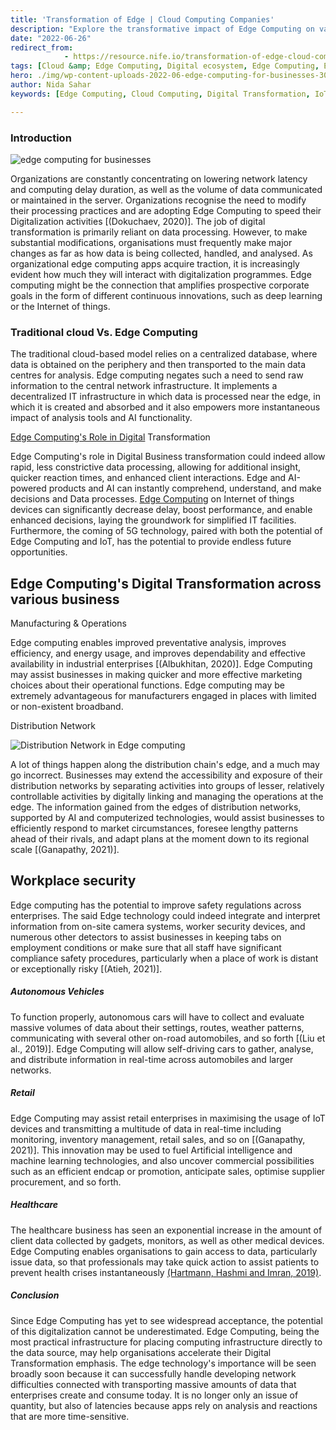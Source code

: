 ```yaml
---
title: 'Transformation of Edge | Cloud Computing Companies'
description: "Explore the transformative impact of Edge Computing on various business sectors. Understand how Edge Computing is revolutionizing data processing, enhancing efficiency, and driving digital transformation across industries."
date: "2022-06-26"
redirect_from: 
            - https://resource.nife.io/transformation-of-edge-cloud-computing-companies/
tags: [Cloud &amp; Edge Computing, Digital ecosystem, Edge Computing, Edge Computing, Intelligent Edge, IoT, Multi Access Edge Computing, Network Edge, Nife]
hero: ./img/wp-content-uploads-2022-06-edge-computing-for-businesses-300x193.jpg
author: Nida Sahar
keywords: [Edge Computing, Cloud Computing, Digital Transformation, IoT, Intelligent Edge, Network Edge]

---
```

### Introduction

![edge computing for businesses](https://raw.githubusercontent.com/nifetency/nife-blog-content/main/blog/img/edge-computing-for-businesses.jpg)
<br/>


 

Organizations are constantly concentrating on lowering network latency and computing delay duration, as well as the volume of data communicated or maintained in the server. Organizations recognise the need to modify their processing practices and are adopting Edge Computing to speed their Digitalization activities [(Dokuchaev, 2020)]. The job of digital transformation is primarily reliant on data processing. However, to make substantial modifications, organisations must frequently make major changes as far as how data is being collected, handled, and analysed. As organizational edge computing apps acquire traction, it is increasingly evident how much they will interact with digitalization programmes. Edge computing might be the connection that amplifies prospective corporate goals in the form of different continuous innovations, such as deep learning or the Internet of things.

### Traditional cloud Vs. Edge Computing

The traditional cloud-based model relies on a centralized database, where data is obtained on the periphery and then transported to the main data centres for analysis. Edge computing negates such a need to send raw information to the central network infrastructure. It implements a decentralized IT infrastructure in which data is processed near the edge, in which it is created and absorbed and it also empowers more instantaneous impact of analysis tools and AI functionality.

[Edge Computing's Role in Digital](/blog/develop-digital-first-culture-edge-computing-applications/) Transformation

Edge Computing's role in Digital Business transformation could indeed allow rapid, less constrictive data processing, allowing for additional insight, quicker reaction times, and enhanced client interactions. Edge and AI-powered products and AI can instantly comprehend, understand, and make decisions and Data processes. [Edge Computing](/blog/save-cloud-budget-with-nife-edge-computing-platform/) on Internet of things devices can significantly decrease delay, boost performance, and enable enhanced decisions, laying the groundwork for simplified IT facilities. Furthermore, the coming of 5G technology, paired with both the potential of Edge Computing and IoT, has the potential to provide endless future opportunities.

## Edge Computing's Digital Transformation across various business

Manufacturing & Operations

Edge computing enables improved preventative analysis, improves efficiency, and energy usage, and improves dependability and effective availability in industrial enterprises [(Albukhitan, 2020)]. Edge Computing may assist businesses in making quicker and more effective marketing choices about their operational functions. Edge computing may be extremely advantageous for manufacturers engaged in places with limited or non-existent broadband.

Distribution Network

![Distribution Network in Edge computing](https://raw.githubusercontent.com/nifetency/nife-blog-content/main/blog/img/Distribution-Network-in-Edge-computing-768x511.jpg)
<br/>


 

A lot of things happen along the distribution chain's edge, and a much may go incorrect. Businesses may extend the accessibility and exposure of their distribution networks by separating activities into groups of lesser, relatively controllable activities by digitally linking and managing the operations at the edge. The information gained from the edges of distribution networks, supported by AI and computerized technologies, would assist businesses to efficiently respond to market circumstances, foresee lengthy patterns ahead of their rivals, and adapt plans at the moment down to its regional scale [(Ganapathy, 2021)].

## Workplace security

Edge computing has the potential to improve safety regulations across enterprises. The said Edge technology could indeed integrate and interpret information from on-site camera systems, worker security devices, and numerous other detectors to assist businesses in keeping tabs on employment conditions or make sure that all staff have significant compliance safety procedures, particularly when a place of work is distant or exceptionally risky [(Atieh, 2021)].

##### Autonomous Vehicles

To function properly, autonomous cars will have to collect and evaluate massive volumes of data about their settings, routes, weather patterns, communicating with several other on-road automobiles, and so forth [(Liu et al., 2019)]. Edge Computing will allow self-driving cars to gather, analyse, and distribute information in real-time across automobiles and larger networks.

##### Retail

Edge Computing may assist retail enterprises in maximising the usage of IoT devices and transmitting a multitude of data in real-time including monitoring, inventory management, retail sales, and so on [(Ganapathy, 2021)]. This innovation may be used to fuel Artificial intelligence and machine learning technologies, and also uncover commercial possibilities such as an efficient endcap or promotion, anticipate sales, optimise supplier procurement, and so forth.

##### Healthcare

The healthcare business has seen an exponential increase in the amount of client data collected by gadgets, monitors, as well as other medical devices. Edge Computing enables organisations to gain access to data, particularly issue data, so that professionals may take quick action to assist patients to prevent health crises instantaneously [(Hartmann, Hashmi and Imran, 2019)](#ei8).

##### Conclusion

Since Edge Computing has yet to see widespread acceptance, the potential of this digitalization cannot be underestimated. Edge Computing, being the most practical infrastructure for placing computing infrastructure directly to the data source, may help organisations accelerate their Digital Transformation emphasis. The edge technology's importance will be seen broadly soon because it can successfully handle developing network difficulties connected with transporting massive amounts of data that enterprises create and consume today. It is no longer only an issue of quantity, but also of latencies because apps rely on analysis and reactions that are more time-sensitive.
